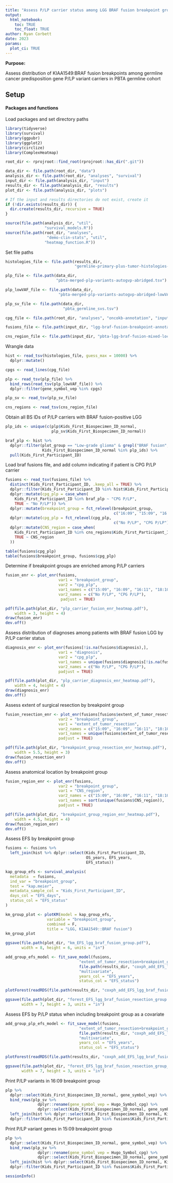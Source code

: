 ```yaml
---
title: "Assess P/LP carrier status among LGG BRAF fusion breakpoint groups"
output: 
  html_notebook:
    toc: TRUE
    toc_float: TRUE
author: Ryan Corbett
date: 2023
params:
  plot_ci: TRUE
---
```


**Purpose:** 

Assess distribution of KIAA1549:BRAF fusion breakpoints among germline cancer predisposition gene P/LP variant carriers in PBTA germline cohort

## Setup

#### Packages and functions

Load packages and set directory paths
```r
library(tidyverse)
library(survival)
library(ggpubr)
library(ggplot2)
library(circlize)
library(ComplexHeatmap)

root_dir <- rprojroot::find_root(rprojroot::has_dir(".git"))

data_dir <- file.path(root_dir, "data")
analysis_dir <- file.path(root_dir, "analyses", "survival")
input_dir <- file.path(analysis_dir, "input")
results_dir <- file.path(analysis_dir, "results")
plot_dir <- file.path(analysis_dir, "plots")

# If the input and results directories do not exist, create it
if (!dir.exists(results_dir)) {
  dir.create(results_dir, recursive = TRUE)
}

source(file.path(analysis_dir, "util",
                 "survival_models.R"))
source(file.path(root_dir, "analyses", 
                  "demo-clin-stats", "util",
                 "heatmap_function.R"))
```

Set file paths

```r
histologies_file <- file.path(results_dir,
                              "germline-primary-plus-tumor-histologies-plot-groups-clin-meta-subtype.tsv")

plp_file <- file.path(data_dir, 
                      "pbta-merged-plp-variants-autogvp-abridged.tsv")

plp_lowVAF_file <- file.path(data_dir, 
                       "pbta-merged-plp-variants-autogvp-abridged-lowVAF-cpgs.tsv")

plp_sv_file <- file.path(data_dir,
                         "pbta_germline_svs.tsv")

cpg_file <- file.path(root_dir, "analyses", "oncokb-annotation", "input", "cpg.txt")

fusions_file <- file.path(input_dir, "lgg-braf-fusion-breakpoint-annotation.tsv")

cns_region_file <- file.path(input_dir, "pbta-lgg-braf-fusion-mixed-location.tsv")
```

Wrangle data

```r
hist <- read_tsv(histologies_file, guess_max = 10000) %>%
  dplyr::mutate()

cpgs <- read_lines(cpg_file)

plp <- read_tsv(plp_file) %>%
  bind_rows(read_tsv(plp_lowVAF_file)) %>%
  dplyr::filter(gene_symbol_vep %in% cpgs)

plp_sv <- read_tsv(plp_sv_file)

cns_regions <- read_tsv(cns_region_file)
```

Obtain all BS IDs of P/LP carriers with BRAF fusion-positive LGG

```r
plp_ids <- unique(c(plp$Kids_First_Biospecimen_ID_normal,
                    plp_sv$Kids_First_Biospecimen_ID_normal))

braf_plp <- hist %>%
  dplyr::filter(plot_group == "Low-grade glioma" & grepl("BRAF fusion", mol_sub_group),
                Kids_First_Biospecimen_ID_normal %in% plp_ids) %>%
  pull(Kids_First_Participant_ID)
```

Load braf fusions file, and add column indicating if patient is CPG P/LP carrier

```r
fusions <- read_tsv(fusions_file) %>%
  distinct(Kids_First_Participant_ID, .keep_all = TRUE) %>%
  dplyr::filter(Kids_First_Participant_ID %in% hist$Kids_First_Participant_ID[hist$plot_group == "Low-grade glioma" & grepl("BRAF fusion", hist$mol_sub_group)]) %>%
  dplyr::mutate(cpg_plp = case_when(
    Kids_First_Participant_ID %in% braf_plp ~ "CPG P/LP",
    TRUE ~ "No P/LP")) %>%
  dplyr::mutate(breakpoint_group = fct_relevel(breakpoint_group,
                                               c("16:09", "15:09", "16:11", "18:10", "rare"))) %>%
  dplyr::mutate(cpg_plp = fct_relevel(cpg_plp,
                                               c("No P/LP", "CPG P/LP"))) %>%
  dplyr::mutate(CNS_region = case_when(
    Kids_First_Participant_ID %in% cns_regions$Kids_First_Participant_ID ~ cns_regions$CNS_region[match(Kids_First_Participant_ID, cns_regions$Kids_First_Participant_ID)],
    TRUE ~ CNS_region
  ))

table(fusions$cpg_plp)
table(fusions$breakpoint_group, fusions$cpg_plp)
```

Determine if breakpoint groups are enriched among P/LP carriers

```r
fusion_enr <- plot_enr(fusions, 
                       var1 = "breakpoint_group", 
                       var2 = "cpg_plp",
                       var1_names = c("15:09", "16:09", "16:11", "18:10", "rare"), 
                       var2_names = c("No P/LP", "CPG P/LP"),
                        padjust = TRUE)

pdf(file.path(plot_dir, "plp_carrier_fusion_enr_heatmap.pdf"),
    width = 3, height = 4)
draw(fusion_enr)
dev.off()
```

Assess distribution of diagnoses among patients with BRAF fusion LGG by P/LP carrier status

```r
diagnosis_enr <- plot_enr(fusions[!is.na(fusions$diagnosis),], 
                       var1 = "diagnosis", 
                       var2 = "cpg_plp",
                       var1_names = unique(fusions$diagnosis[!is.na(fusions$diagnosis)]), 
                       var2_names = c("No P/LP", "CPG P/LP"),
                       padjust = TRUE)

pdf(file.path(plot_dir, "plp_carrier_diagnosis_enr_heatmap.pdf"),
    width = 4, height = 4)
draw(diagnosis_enr)
dev.off()
```
Assess extent of surgical resection by breakpoint group

```r
fusion_resection_enr <- plot_enr(fusions[fusions$extent_of_tumor_resection != "Not Reported",], 
                       var2 = "breakpoint_group", 
                       var1 = "extent_of_tumor_resection",
                       var2_names = c("15:09", "16:09", "16:11", "18:10", "rare"), 
                       var1_names = unique(fusions$extent_of_tumor_resection[fusions$extent_of_tumor_resection != "Not Reported"]),
                       padjust = TRUE)

pdf(file.path(plot_dir, "breakpoint_group_resection_enr_heatmap.pdf"),
    width = 5.5, height = 3)
draw(fusion_resection_enr)
dev.off()
```
Assess anatomical location by breakpoint group

```r
fusion_region_enr <- plot_enr(fusions, 
                       var2 = "breakpoint_group", 
                       var1 = "CNS_region",
                       var2_names = c("15:09", "16:09", "16:11", "18:10", "rare"), 
                       var1_names = sort(unique(fusions$CNS_region)),
                       padjust = TRUE)

pdf(file.path(plot_dir, "breakpoint_group_region_enr_heatmap.pdf"),
    width = 4.5, height = 4)
draw(fusion_region_enr)
dev.off()
```

Assess EFS by breakpoint group

```r
fusions <- fusions %>%
  left_join(hist %>% dplyr::select(Kids_First_Participant_ID,
                                   OS_years, EFS_years,
                                   EFS_status))

kap_group_efs <- survival_analysis(
  metadata  = fusions,
  ind_var = "breakpoint_group",
  test = "kap.meier",
  metadata_sample_col = "Kids_First_Participant_ID", 
  days_col = "EFS_days",
  status_col = "EFS_status"
)

km_group_plot <- plotKM(model = kap_group_efs,
                  variable = "breakpoint_group",
                  combined = F, 
                  title = "LGG, KIAA1549::BRAF fusion")
km_group_plot

ggsave(file.path(plot_dir, "km_EFS_lgg_braf_fusion_group.pdf"),
       width = 8, height = 6, units = "in")

add_group_efs_model <- fit_save_model(fusions,
                                "extent_of_tumor_resection+breakpoint_group",
                                file.path(results_dir, "coxph_add_EFS_lgg_braf_fusion_resection_group.RDS"),
                                "multivariate",
                                years_col = "EFS_years",
                                status_col = "EFS_status")

plotForest(readRDS(file.path(results_dir, "coxph_add_EFS_lgg_braf_fusion_resection_group.RDS")))

ggsave(file.path(plot_dir, "forest_EFS_lgg_braf_fusion_resection_group.pdf"),
       width = 7, height = 3, units = "in")
```
Assess EFS by P/LP status when including breakpoint group as a covariate

```r
add_group_plp_efs_model <- fit_save_model(fusions,
                                "extent_of_tumor_resection+breakpoint_group+cpg_plp",
                                file.path(results_dir, "coxph_add_EFS_lgg_braf_fusion_resection_group_plp.RDS"),
                                "multivariate",
                                years_col = "EFS_years",
                                status_col = "EFS_status")

plotForest(readRDS(file.path(results_dir, "coxph_add_EFS_lgg_braf_fusion_resection_group_plp.RDS")))

ggsave(file.path(plot_dir, "forest_EFS_lgg_braf_fusion_resection_group_plp.pdf"),
       width = 7, height = 3, units = "in")
```
Print P/LP variants in 16:09 breakpoint group

```r
plp %>%
  dplyr::select(Kids_First_Biospecimen_ID_normal, gene_symbol_vep) %>%
  bind_rows(plp_sv %>% 
              dplyr::rename(gene_symbol_vep = Hugo_Symbol_cpg) %>%
              dplyr::select(Kids_First_Biospecimen_ID_normal, gene_symbol_vep)) %>%
  left_join(hist %>% dplyr::select(Kids_First_Biospecimen_ID_normal, Kids_First_Participant_ID)) %>%
  dplyr::filter(Kids_First_Participant_ID %in% fusions$Kids_First_Participant_ID[fusions$breakpoint_group == "16:09"])
```

Print P/LP variant genes in 15:09 breakpoint group

```r
plp %>%
  dplyr::select(Kids_First_Biospecimen_ID_normal, gene_symbol_vep) %>%
  bind_rows(plp_sv %>% 
              dplyr::rename(gene_symbol_vep = Hugo_Symbol_cpg) %>%
              dplyr::select(Kids_First_Biospecimen_ID_normal, gene_symbol_vep)) %>%
  left_join(hist %>% dplyr::select(Kids_First_Biospecimen_ID_normal, Kids_First_Participant_ID)) %>%
  dplyr::filter(Kids_First_Participant_ID %in% fusions$Kids_First_Participant_ID[fusions$breakpoint_group == "15:09"])
```



```r
sessionInfo()
```